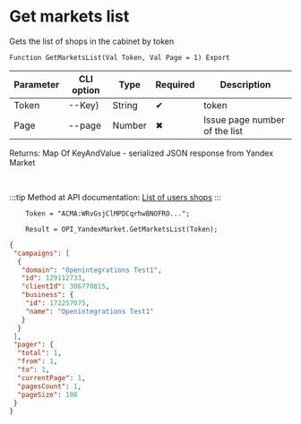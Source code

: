 ﻿---
sidebar_position: 1
description:  Gets the list of shops in the cabinet by tokenСтраницы
keywords: [1C, 1С, 1С:Enterprise, 1С:Enterprise 8.3, API, Integration, Services, Exchange, OneScript, CLI, Yandex Market]
---


# Get markets list
 Gets the list of shops in the cabinet by token



`Function GetMarketsList(Val Token, Val Page = 1) Export`

  | Parameter | CLI option | Type | Required | Description |
  |-|-|-|-|-|
  | Token | --Key) | String | &#x2714; | token |
  | Page | --page | Number | &#x2716; | Issue page number of the list |

  
  Returns:  Map Of KeyAndValue - serialized JSON response from Yandex Market

<br/>

:::tip
Method at API documentation: [List of users shops](https://yandex.ru/dev/market/partner-api/doc/ru/reference/campaigns/getCampaigns)
:::
<br/>



```bsl title="1C:Enterprise/OneScript code example"
    Token = "ACMA:WRvGsjClMPDCqrhwBNOFRO...";

    Result = OPI_YandexMarket.GetMarketsList(Token);
```
 



```json title="Result"
{
 "campaigns": [
  {
   "domain": "Openintegrations Test1",
   "id": 129112733,
   "clientId": 306770815,
   "business": {
    "id": 172257075,
    "name": "Openintegrations Test1"
   }
  }
 ],
 "pager": {
  "total": 1,
  "from": 1,
  "to": 1,
  "currentPage": 1,
  "pagesCount": 1,
  "pageSize": 100
 }
}
```
